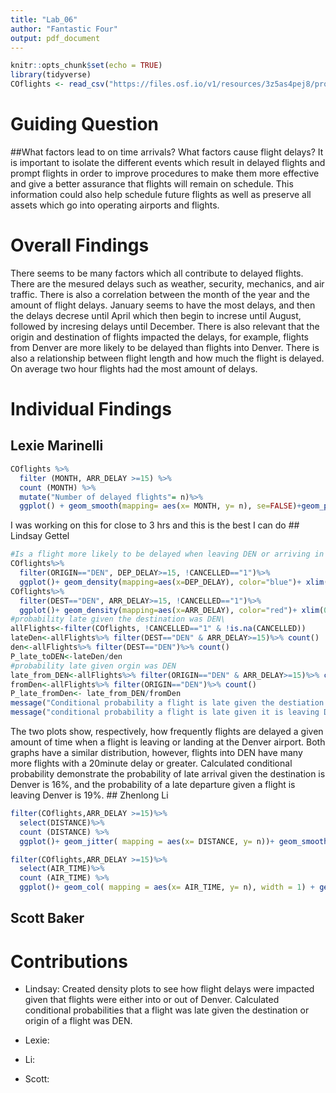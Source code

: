 ---
title: "Lab_06"
author: "Fantastic Four"
output: pdf_document
---

```{r setup, include=FALSE}
knitr::opts_chunk$set(echo = TRUE)
library(tidyverse)
COflights <- read_csv("https://files.osf.io/v1/resources/3z5as4pej8/providers/osfstorage/5a8ca28f57103100104584db")

```

# Guiding Question
##What factors lead to on time arrivals? What factors cause flight delays?
It is important to isolate the different events which result in delayed flights and prompt flights in order to improve procedures to make them more effective and give a better assurance that flights will remain on schedule. This information could also help schedule future flights as well as preserve all assets which go into operating airports and flights.

# Overall Findings
There seems to be many factors which all contribute to delayed flights. There are the mesured delays such as weather, security, mechanics, and air traffic. There is also a correlation between the month of the year and the amount of flight delays. January seems to have the most delays, and then the delays decrese until April which then begin to increse until August, followed by incresing delays until December. There is also relevant that the origin and destination of flights impacted the delays, for example, flights from Denver are more likely to be delayed than flights into Denver. There is also a relationship between flight length and how much the flight is delayed. On average two hour flights had the most amount of delays. 

# Individual Findings

## Lexie Marinelli
```{r, echo=FALSE}
COflights %>%
  filter (MONTH, ARR_DELAY >=15) %>%
  count (MONTH) %>%
  mutate("Number of delayed flights"= n)%>%
  ggplot() + geom_smooth(mapping= aes(x= MONTH, y= n), se=FALSE)+geom_point(mapping=aes(x=MONTH, y=n))+ ggtitle(label="Trend of delayed flights throughout the year") +xlab(label="Month")+ ylab(label= "Number of Delayed Flights")

```
I was working on this for close to 3 hrs and this is the best I can do
## Lindsay Gettel
```{r}
#Is a flight more likely to be delayed when leaving DEN or arriving in DEN?
COflights%>%
  filter(ORIGIN=="DEN", DEP_DELAY>=15, !CANCELLED=="1")%>%
  ggplot()+ geom_density(mapping=aes(x=DEP_DELAY), color="blue")+ xlim(0, 180)+ ggtitle("Departure delay for flight leaving DEN")+ ylim(0, 0.03)
COflights%>%
  filter(DEST=="DEN", ARR_DELAY>=15, !CANCELLED=="1")%>%
  ggplot()+ geom_density(mapping=aes(x=ARR_DELAY), color="red")+ xlim(0,180)+ ggtitle("Arrival delay for flight into DEN")
#probability late given the destination was DEN\
allFlights<-filter(COflights, !CANCELLED=="1" & !is.na(CANCELLED))
lateDen<-allFlights%>% filter(DEST=="DEN" & ARR_DELAY>=15)%>% count()
den<-allFlights%>% filter(DEST=="DEN")%>% count()
P_late_toDEN<-lateDen/den
#probability late given orgin was DEN
late_from_DEN<-allFlights%>% filter(ORIGIN=="DEN" & ARR_DELAY>=15)%>% count()
fromDen<-allFlights%>% filter(ORIGIN=="DEN")%>% count()
P_late_fromDen<- late_from_DEN/fromDen
message("Conditional probability a flight is late given the destiation is DEN: ", P_late_toDEN)
message("conditional probability a flight is late given it is leaving DEN: ", P_late_fromDen)
```
The two plots show, respectively, how frequently flights are delayed a given amount of time when a flight is leaving or landing at the Denver airport. Both graphs have a similar distribution, however, flights into DEN have many more flights with a 20minute delay or greater. Calculated conditional probability demonstrate the probability of late arrival given the destination is Denver is 16%, and the probability of a late departure given a flight is leaving Denver is 19%. 
## Zhenlong Li

```{r, echo=FALSE}
filter(COflights,ARR_DELAY >=15)%>% 
  select(DISTANCE)%>%
  count (DISTANCE) %>%
  ggplot()+ geom_jitter( mapping = aes(x= DISTANCE, y= n))+ geom_smooth(mapping = aes(x= DISTANCE, y= n), method = 'loess', se = FALSE) + ylab(label= "Number of Delayed Flights")
```

```{r, echo=FALSE}
filter(COflights,ARR_DELAY >=15)%>% 
  select(AIR_TIME)%>%
  count (AIR_TIME) %>%
  ggplot()+ geom_col( mapping = aes(x= AIR_TIME, y= n), width = 1) + geom_smooth(mapping = aes(x= AIR_TIME, y= n), method = 'loess', se = FALSE) +xlab(label="AIR TIME")+ ylab(label= "Number of Delayed Flights")
```

## Scott Baker

# Contributions
* Lindsay: Created density plots to see how flight delays were impacted given that flights were either into or out of Denver. Calculated conditional probabilities that a flight was late given the destination or origin of a flight was DEN.

* Lexie: 

* Li:

* Scott: 